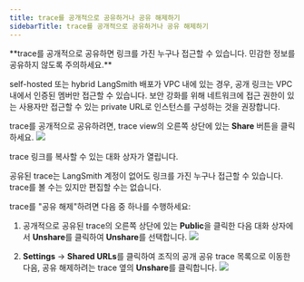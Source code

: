 ```yaml
---
title: trace를 공개적으로 공유하거나 공유 해제하기
sidebarTitle: trace를 공개적으로 공유하거나 공유 해제하기
---
```


<Warning>
**trace를 공개적으로 공유하면 링크를 가진 누구나 접근할 수 있습니다. 민감한 정보를 공유하지 않도록 주의하세요.**

self-hosted 또는 hybrid LangSmith 배포가 VPC 내에 있는 경우, 공개 링크는 VPC 내에서 인증된 멤버만 접근할 수 있습니다. 보안 강화를 위해 네트워크에 접근 권한이 있는 사용자만 접근할 수 있는 private URL로 인스턴스를 구성하는 것을 권장합니다.
</Warning>

trace를 공개적으로 공유하려면, trace view의 오른쪽 상단에 있는 **Share** 버튼을 클릭하세요.
![](/langsmith/images/share-trace.png)

trace 링크를 복사할 수 있는 대화 상자가 열립니다.

공유된 trace는 LangSmith 계정이 없어도 링크를 가진 누구나 접근할 수 있습니다. trace를 볼 수는 있지만 편집할 수는 없습니다.

trace를 "공유 해제"하려면 다음 중 하나를 수행하세요:

1. 공개적으로 공유된 trace의 오른쪽 상단에 있는 **Public**을 클릭한 다음 대화 상자에서 **Unshare**를 클릭하여 **Unshare**를 선택합니다.
   ![](/langsmith/images/unshare-trace.png)

2. **Settings** -> **Shared URLs**를 클릭하여 조직의 공개 공유 trace 목록으로 이동한 다음, 공유 해제하려는 trace 옆의 **Unshare**를 클릭합니다.
   ![](/langsmith/images/unshare-trace-list-share.png)